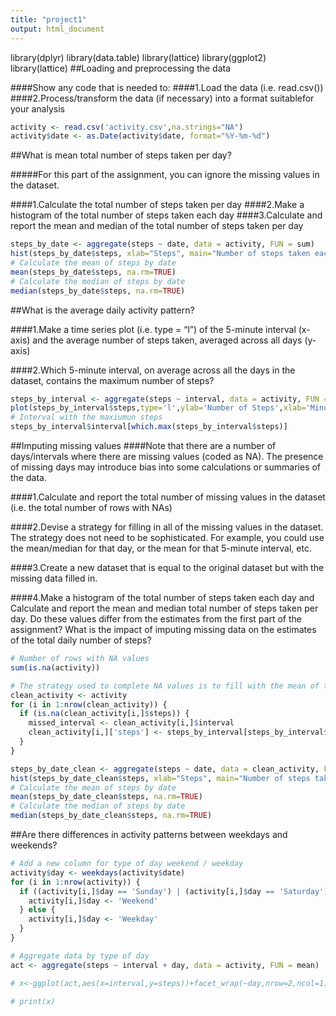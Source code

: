 ```yaml
---
title: "project1"
output: html_document
---
```

library(dplyr)
library(data.table)
library(lattice) 
library(ggplot2)
library(lattice)
##Loading and preprocessing the data

####Show any code that is needed to:
####1.Load the data (i.e. read.csv())
####2.Process/transform the data (if necessary) into a format suitablefor your analysis
```r
activity <- read.csv('activity.csv',na.strings="NA")
activity$date <- as.Date(activity$date, format="%Y-%m-%d")
```

##What is mean total number of steps taken per day?

#####For this part of the assignment, you can ignore the missing values in the dataset.

####1.Calculate the total number of steps taken per day
####2.Make a histogram of the total number of steps taken each day
####3.Calculate and report the mean and median of the total number of steps taken per day

```r
steps_by_date <- aggregate(steps ~ date, data = activity, FUN = sum)
hist(steps_by_date$steps, xlab="Steps", main="Number of steps taken each day")
# Calculate the mean of steps by date
mean(steps_by_date$steps, na.rm=TRUE)
# Calculate the median of steps by date
median(steps_by_date$steps, na.rm=TRUE)
```

##What is the average daily activity pattern?

####1.Make a time series plot (i.e. type = "l") of the 5-minute interval (x-axis) and the average number of steps taken, averaged across all days (y-axis)

####2.Which 5-minute interval, on average across all the days in the dataset, contains the maximum number of steps?

```r
steps_by_interval <- aggregate(steps ~ interval, data = activity, FUN = mean)
plot(steps_by_interval$steps,type='l',ylab='Number of Steps',xlab='Minutes Interval', main='Average Steps by Interval')
# Interval with the maxiumun steps
steps_by_interval$interval[which.max(steps_by_interval$steps)]
```

##Imputing missing values
####Note that there are a number of days/intervals where there are missing values (coded as NA). The presence of missing days may introduce bias into some calculations or summaries of the data.

####1.Calculate and report the total number of missing values in the dataset (i.e. the total number of rows with NAs)

####2.Devise a strategy for filling in all of the missing values in the dataset. The strategy does not need to be sophisticated. For example, you could use the mean/median for that day, or the mean for that 5-minute interval, etc.

####3.Create a new dataset that is equal to the original dataset but with the missing data filled in.

####4.Make a histogram of the total number of steps taken each day and Calculate and report the mean and median total number of steps taken per day. Do these values differ from the estimates from the first part of the assignment? What is the impact of imputing missing data on the estimates of the total daily number of steps?

```r
# Number of rows with NA values
sum(is.na(activity))

# The strategy used to complete NA values is to fill with the mean of the interval
clean_activity <- activity
for (i in 1:nrow(clean_activity)) {
  if (is.na(clean_activity[i,]$steps)) {
    missed_interval <- clean_activity[i,]$interval
    clean_activity[i,]['steps'] <- steps_by_interval[steps_by_interval$interval == missed_interval,]$steps
  }  
}

steps_by_date_clean <- aggregate(steps ~ date, data = clean_activity, FUN = sum)
hist(steps_by_date_clean$steps, xlab="Steps", main="Number of steps taken each day")
# Calculate the mean of steps by date
mean(steps_by_date_clean$steps, na.rm=TRUE)
# Calculate the median of steps by date
median(steps_by_date_clean$steps, na.rm=TRUE)
```

##Are there differences in activity patterns between weekdays and weekends?

```r
# Add a new column for type of day weekend / weekday
activity$day <- weekdays(activity$date)
for (i in 1:nrow(activity)) {
  if ((activity[i,]$day == 'Sunday') | (activity[i,]$day == 'Saturday')) {
    activity[i,]$day <- 'Weekend'
  } else {
    activity[i,]$day <- 'Weekday'
  }
}

# Aggregate data by type of day
act <- aggregate(steps ~ interval + day, data = activity, FUN = mean)

# x<-ggplot(act,aes(x=interval,y=steps))+facet_wrap(~day,nrow=2,ncol=1)+geom_line()+theme_bw()+ggtitle("Mean steps over each 5min interval split by weekday/weekend")+ylab("Mean steps")+xlab("Interval number")

# print(x)
```

